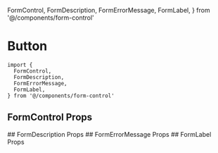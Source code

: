   FormControl,
  FormDescription,
  FormErrorMessage,
  FormLabel,
} from '@/components/form-control'

<Meta of={FormControlStories} />

# Button

```tsx
import {
  FormControl,
  FormDescription,
  FormErrorMessage,
  FormLabel,
} from '@/components/form-control'
```

## FormControl Props
<ArgTypes of={FormControl} />
## FormDescription Props
<ArgTypes of={FormDescription} />
## FormErrorMessage Props
<ArgTypes of={FormErrorMessage} />
## FormLabel Props
<ArgTypes of={FormLabel} />

<Stories />
